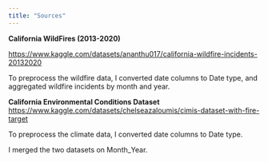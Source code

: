 ```yaml
---
title: "Sources"
---
```


**California WildFires (2013-2020)**

[https://www.kaggle.com/datasets/ananthu017/california-wildfire-incidents-20132020](https://www.kaggle.com/datasets/ananthu017/california-wildfire-incidents-20132020)

To preprocess the wildfire data, I converted date columns to Date type, and aggregated wildfire incidents by month and year.


**California Environmental Conditions Dataset**
[https://www.kaggle.com/datasets/chelseazaloumis/cimis-dataset-with-fire-target](https://www.kaggle.com/datasets/chelseazaloumis/cimis-dataset-with-fire-target)

To preprocess the climate data, I converted date columns to Date type.

I merged the two datasets on Month_Year.
